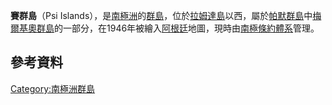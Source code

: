 {{Coord|64|18|S|63|1|W|display=title}}

'''賽群島'''（Psi Islands），是[[南極洲|南極洲]]的[[群島|群島]]，位於[[拉姆達島|拉姆達島]]以西，屬於[[帕默群島|帕默群島]]中[[梅爾基奧群島|梅爾基奧群島]]的一部分，在1946年被繪入[[阿根廷|阿根廷]]地圖，現時由[[南極條約體系|南極條約體系]]管理。

==參考資料==
{{usgs-gazetteer}}

{{Antarctica-geo-stub}}
[[Category:南極洲群島|Category:南極洲群島]]